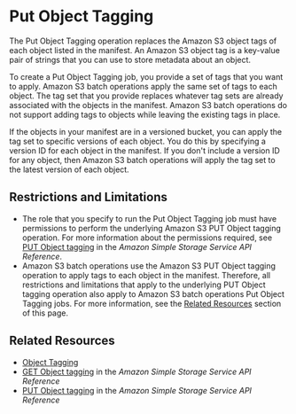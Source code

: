 # Put Object Tagging<a name="batch-ops-put-object-tagging"></a>

The Put Object Tagging operation replaces the Amazon S3 object tags of each object listed in the manifest\. An Amazon S3 object tag is a key\-value pair of strings that you can use to store metadata about an object\.

To create a Put Object Tagging job, you provide a set of tags that you want to apply\. Amazon S3 batch operations apply the same set of tags to each object\. The tag set that you provide replaces whatever tag sets are already associated with the objects in the manifest\. Amazon S3 batch operations do not support adding tags to objects while leaving the existing tags in place\.

If the objects in your manifest are in a versioned bucket, you can apply the tag set to specific versions of each object\. You do this by specifying a version ID for each object in the manifest\. If you don't include a version ID for any object, then Amazon S3 batch operations will apply the tag set to the latest version of each object\. 

## Restrictions and Limitations<a name="batch-ops-set-tagging-restrictions"></a>
+ The role that you specify to run the Put Object Tagging job must have permissions to perform the underlying Amazon S3 PUT Object tagging operation\. For more information about the permissions required, see [PUT Object tagging](https://docs.aws.amazon.com/AmazonS3/latest/API/RESTObjectPUTtagging.html) in the *Amazon Simple Storage Service API Reference*\.
+ Amazon S3 batch operations use the Amazon S3 PUT Object tagging operation to apply tags to each object in the manifest\. Therefore, all restrictions and limitations that apply to the underlying PUT Object tagging operation also apply to Amazon S3 batch operations Put Object Tagging jobs\. For more information, see the [Related Resources](#batch-ops-put-object-tagging-related-resources) section of this page\.

## Related Resources<a name="batch-ops-put-object-tagging-related-resources"></a>
+ [Object Tagging](object-tagging.mdx)
+ [GET Object tagging](https://docs.aws.amazon.com/AmazonS3/latest/API/RESTObjectGETtagging.html) in the *Amazon Simple Storage Service API Reference*
+ [PUT Object tagging](https://docs.aws.amazon.com/AmazonS3/latest/API/RESTObjectPUTtagging.html) in the *Amazon Simple Storage Service API Reference*